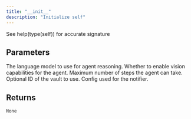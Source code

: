 ```yaml
---
title: "__init__"
description: "Initialize self"
---
```


See help(type(self)) for accurate signature


## Parameters

<ParamField path="session" type="RemoteSession" required>
</ParamField>

<ParamField path="task" type="str" required>
</ParamField>

<ParamField path="reasoning_model" type="notte_core.common.config.LlmModel | str">
  The language model to use for agent reasoning.
</ParamField>

<ParamField path="use_vision" type="bool">
  Whether to enable vision capabilities for the agent.
</ParamField>

<ParamField path="max_steps" type="int">
  Maximum number of steps the agent can take.
</ParamField>

<ParamField path="vault_id" type="str | None">
  Optional ID of the vault to use.
</ParamField>

<ParamField path="persona_id" type="str | None">
</ParamField>

<ParamField path="notifier_config" type="dict[str, typing.Any] | None">
  Config used for the notifier.
</ParamField>

## Returns

`None`
